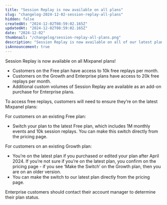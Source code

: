```yaml
---
title: "Session Replay is now available on all plans"
slug: "changelog-2024-12-02-session-replay-all-plans"
hidden: false
createdAt: "2024-12-02T08:59:02.165Z"
updatedAt: "2024-12-02T08:59:02.165Z"
date: "2024-12-02"
thumbnail: "/changelog/session-replay-all-plans.png"
description: "Session Replay is now available on all of our latest plans! Customers can update to the latest Free and Growth plans to unlock free monthly replays."
isAnnouncement: true
---
```


<ChangelogPostHeader
  date="2024-12-02"
  image="/changelog/session-replay-all-plans.png"
  title="Session Replay is now available on all plans"
/>

Session Replay is now available on all Mixpanel plans!

- Customers on the Free plan have access to 10k free replays per month.
- Customers on the Growth and Enterprise plans have access to 20k free replays per month.
- Additional custom volumes of Session Replay are available as an add-on purchase for Enterprise plans.

To access free replays, customers will need to ensure they’re on the latest Mixpanel plans:

For customers on an existing Free plan:
- Switch your plan to the latest Free plan, which includes 1M monthly events and 10k session replays. You can make this switch directly from the pricing page.

For customers on an existing Growth plan:
- You’re on the latest plan if you purchased or edited your plan after April 2024. If you’re not sure if you’re on the latest plan, you confirm on the pricing page - if you see ‘Make the Switch’ on the Growth plan, then you are on an older version.
- You can make the switch to our latest plan directly from the pricing page.

Enterprise customers should contact their account manager to determine their plan status.
